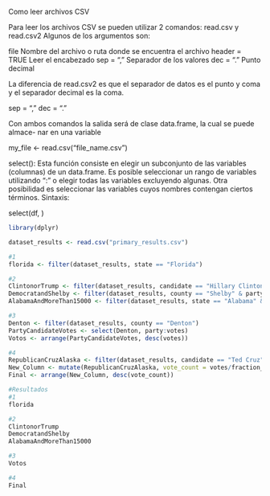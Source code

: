 Como leer archivos CSV

Para leer los archivos CSV se pueden utilizar 2 comandos: read.csv y read.csv2
Algunos de los argumentos son:

file                 Nombre del archivo o ruta donde se encuentra el archivo
header = TRUE        Leer el encabezado 
sep = ","            Separador de los valores
dec = "."            Punto decimal

La diferencia de read.csv2 es que el separador de datos es el punto y coma y el 
separador decimal es la coma.

sep = ","
dec = "."

Con ambos comandos la salida será de clase data.frame, la cual se puede almace-
nar en una variable 

my_file <- read.csv("file_name.csv")

select():
Esta función consiste en elegir un subconjunto de las variables (columnas) de un
data.frame. Es posible seleccionar un rango de variables utilizando ":" o elegir 
todas las variables excluyendo algunas. Otra posibilidad es seleccionar las 
variables cuyos nombres contengan ciertos términos. 
Sintaxis:

select(df, <columns>)


```r
library(dplyr)

dataset_results <- read.csv("primary_results.csv")

#1
florida <- filter(dataset_results, state == "Florida")

#2
ClintonorTrump <- filter(dataset_results, candidate == "Hillary Clinton" | candidate == "Donald Trump")
DemocratandShelby <- filter(dataset_results, county == "Shelby" & party == "Democrat")
AlabamaAndMoreThan15000 <- filter(dataset_results, state == "Alabama" & votes > 15000)

#3
Denton <- filter(dataset_results, county == "Denton")
PartyCandidateVotes <- select(Denton, party:votes)
Votos <- arrange(PartyCandidateVotes, desc(votes))

#4
RepublicanCruzAlaska <- filter(dataset_results, candidate == "Ted Cruz" & state == "Alaska")
New_Column <- mutate(RepublicanCruzAlaska, vote_count = votes/fraction_votes)
Final <- arrange(New_Column, desc(vote_count))

#Resultados
#1
florida

#2
ClintonorTrump 
DemocratandShelby
AlabamaAndMoreThan15000

#3
Votos

#4
Final



```





